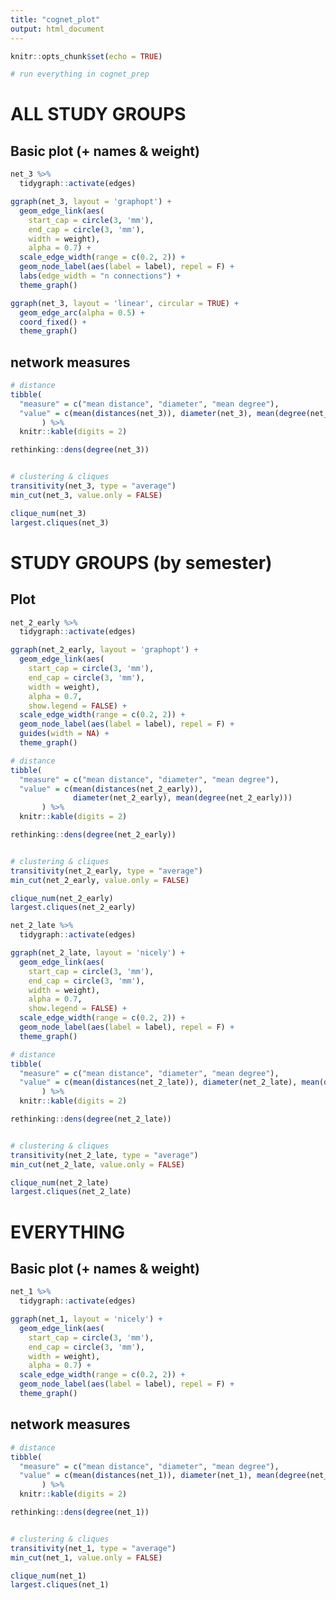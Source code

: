 ```yaml
---
title: "cognet_plot"
output: html_document
---
```


```r
knitr::opts_chunk$set(echo = TRUE)

# run everything in cognet_prep
```

# ALL STUDY GROUPS
## Basic plot (+ names & weight)
```r
net_3 %>% 
  tidygraph::activate(edges)

ggraph(net_3, layout = 'graphopt') + 
  geom_edge_link(aes(
    start_cap = circle(3, 'mm'),
    end_cap = circle(3, 'mm'),
    width = weight),
    alpha = 0.7) + 
  scale_edge_width(range = c(0.2, 2)) +
  geom_node_label(aes(label = label), repel = F) +
  labs(edge_width = "n connections") +
  theme_graph()

ggraph(net_3, layout = 'linear', circular = TRUE) + 
  geom_edge_arc(alpha = 0.5) + 
  coord_fixed() +
  theme_graph()
```

## network measures
```r
# distance
tibble(
  "measure" = c("mean distance", "diameter", "mean degree"),
  "value" = c(mean(distances(net_3)), diameter(net_3), mean(degree(net_3)))
       ) %>%
  knitr::kable(digits = 2)

rethinking::dens(degree(net_3))


# clustering & cliques
transitivity(net_3, type = "average")
min_cut(net_3, value.only = FALSE)

clique_num(net_3)
largest.cliques(net_3)
```


# STUDY GROUPS (by semester)
## Plot
```r
net_2_early %>% 
  tidygraph::activate(edges)

ggraph(net_2_early, layout = 'graphopt') + 
  geom_edge_link(aes(
    start_cap = circle(3, 'mm'),
    end_cap = circle(3, 'mm'),
    width = weight),
    alpha = 0.7,
    show.legend = FALSE) + 
  scale_edge_width(range = c(0.2, 2)) +
  geom_node_label(aes(label = label), repel = F) +
  guides(width = NA) +
  theme_graph()
```

```r
# distance
tibble(
  "measure" = c("mean distance", "diameter", "mean degree"),
  "value" = c(mean(distances(net_2_early)), 
              diameter(net_2_early), mean(degree(net_2_early)))
       ) %>%
  knitr::kable(digits = 2)

rethinking::dens(degree(net_2_early))


# clustering & cliques
transitivity(net_2_early, type = "average")
min_cut(net_2_early, value.only = FALSE)

clique_num(net_2_early)
largest.cliques(net_2_early)
```


```r
net_2_late %>% 
  tidygraph::activate(edges)

ggraph(net_2_late, layout = 'nicely') + 
  geom_edge_link(aes(
    start_cap = circle(3, 'mm'),
    end_cap = circle(3, 'mm'),
    width = weight),
    alpha = 0.7,
    show.legend = FALSE) + 
  scale_edge_width(range = c(0.2, 2)) +
  geom_node_label(aes(label = label), repel = F) +
  theme_graph()
```

```r
# distance
tibble(
  "measure" = c("mean distance", "diameter", "mean degree"),
  "value" = c(mean(distances(net_2_late)), diameter(net_2_late), mean(degree(net_2_late)))
       ) %>%
  knitr::kable(digits = 2)

rethinking::dens(degree(net_2_late))


# clustering & cliques
transitivity(net_2_late, type = "average")
min_cut(net_2_late, value.only = FALSE)

clique_num(net_2_late)
largest.cliques(net_2_late)
```


# EVERYTHING
## Basic plot (+ names & weight)
```r
net_1 %>% 
  tidygraph::activate(edges)

ggraph(net_1, layout = 'nicely') + 
  geom_edge_link(aes(
    start_cap = circle(3, 'mm'),
    end_cap = circle(3, 'mm'),
    width = weight),
    alpha = 0.7) + 
  scale_edge_width(range = c(0.2, 2)) +
  geom_node_label(aes(label = label), repel = F) +
  theme_graph()
```

## network measures
```r
# distance
tibble(
  "measure" = c("mean distance", "diameter", "mean degree"),
  "value" = c(mean(distances(net_1)), diameter(net_1), mean(degree(net_1)))
       ) %>%
  knitr::kable(digits = 2)

rethinking::dens(degree(net_1))


# clustering & cliques
transitivity(net_1, type = "average")
min_cut(net_1, value.only = FALSE)

clique_num(net_1)
largest.cliques(net_1)
```

